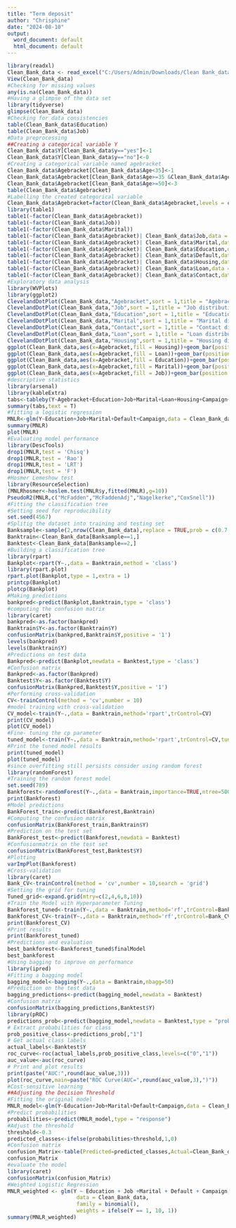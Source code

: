 ---
title: "Term deposit"
author: "Chrisphine"
date: "2024-08-10"
output:
  word_document: default
  html_document: default
---

```{r}
library(readxl)
Clean_Bank_data <- read_excel("C:/Users/Admin/Downloads/Clean Bank_data.xlsx")
View(Clean_Bank_data)
#Checking for missing values
any(is.na(Clean_Bank_data))
#Having a glimpse of the data set
library(tidyverse)
glimpse(Clean_Bank_data)
#Checking for data consistencies
table(Clean_Bank_data$Education)
table(Clean_Bank_data$Job)
#Data preprocessing
##Creating a categorical variable Y
Clean_Bank_data$Y[Clean_Bank_data$y=="yes"]<-1
Clean_Bank_data$Y[Clean_Bank_data$y=="no"]<-0
#Creating a categorical variable named agebracket
Clean_Bank_data$Agebracket[Clean_Bank_data$Age<35]<-1
Clean_Bank_data$Agebracket[Clean_Bank_data$Age>=35 &Clean_Bank_data$Age<50]<-2
Clean_Bank_data$Agebracket[Clean_Bank_data$Age>=50]<-3
table(Clean_Bank_data$Agebracket)
#Labelling the created categorical variable
Clean_Bank_data$Agebracket=factor(Clean_Bank_data$Agebracket,levels = c(1,2,3),labels = c("Young_Adults","Mid_Adults","Elderly"))
library(table1)
table1(~factor(Clean_Bank_data$Agebracket))
table1(~factor(Clean_Bank_data$Job))
table1(~factor(Clean_Bank_data$Marital))
table1(~factor(Clean_Bank_data$Agebracket)| Clean_Bank_data$Job,data = Clean_Bank_data)
table1(~factor(Clean_Bank_data$Agebracket)| Clean_Bank_data$Marital,data = Clean_Bank_data)
table1(~factor(Clean_Bank_data$Agebracket)| Clean_Bank_data$Education,data = Clean_Bank_data)
table1(~factor(Clean_Bank_data$Agebracket)| Clean_Bank_data$Default,data = Clean_Bank_data)
table1(~factor(Clean_Bank_data$Agebracket)| Clean_Bank_data$Housing,data = Clean_Bank_data)
table1(~factor(Clean_Bank_data$Agebracket)| Clean_Bank_data$Loan,data = Clean_Bank_data)
table1(~factor(Clean_Bank_data$Agebracket)| Clean_Bank_data$Contact,data = Clean_Bank_data)
#Exploratory data analysis
library(WVPlots)
library(ggplot2)
ClevelandDotPlot(Clean_Bank_data,"Agebracket",sort = 1,title = "Agebracket distribution")+coord_flip()
ClevelandDotPlot(Clean_Bank_data,"Job",sort = 1,title = "Job distribution")+coord_flip()
ClevelandDotPlot(Clean_Bank_data,"Education",sort = 1,title = "Education distribution")+coord_flip()
ClevelandDotPlot(Clean_Bank_data,"Marital",sort = 1,title = "Marital distribution")+coord_flip()
ClevelandDotPlot(Clean_Bank_data,"Contact",sort = 1,title = "Contact distribution")+coord_flip()
ClevelandDotPlot(Clean_Bank_data,"Loan",sort = 1,title = "Loan distribution")+coord_flip()
ClevelandDotPlot(Clean_Bank_data,"Housing",sort = 1,title = "Housing distribution")+coord_flip()
ggplot(Clean_Bank_data,aes(x=Agebracket,fill = Housing))+geom_bar(position = "dodge")+scale_fill_brewer()+coord_flip()
ggplot(Clean_Bank_data,aes(x=Agebracket,fill = Loan))+geom_bar(position = "dodge")+scale_fill_brewer()+coord_flip()
ggplot(Clean_Bank_data,aes(x=Agebracket,fill = Education))+geom_bar(position = "dodge")+scale_fill_brewer()+coord_flip()
ggplot(Clean_Bank_data,aes(x=Agebracket,fill = Marital))+geom_bar(position = "dodge")+scale_fill_brewer()+coord_flip()
ggplot(Clean_Bank_data,aes(x=Agebracket,fill = Job))+geom_bar(position = "dodge")+scale_fill_brewer()+coord_flip()
#descriptive statistics
library(arsenal)
library(kableExtra)
tabs<-tableby(Y~Agebracket+Education+Job+Marital+Loan+Housing+Campaign+Default+Contact,data = Clean_Bank_data,cat.stats=c("Nmiss","N","countrowpct"),digits=3L)
summary(tabs,text = T)
#fitting a logistic regression
MNLR<-glm(Y~Education+Job+Marital+Default+Campaign,data = Clean_Bank_data,family = binomial(link = 'logit'))
summary(MNLR)
plot(MNLR)
#Evaluating model performance
library(DescTools)
drop1(MNLR,test = 'Chisq')
drop1(MNLR,test = 'Rao')
drop1(MNLR,test = 'LRT')
drop1(MNLR,test = 'F')
#Hosmer Lemeshow test
library(ResourceSelection)
(MNLRhosmer<-hoslem.test(MNLR$y,fitted(MNLR),g=10))
PseudoR2(MNLR,c("McFadden","McFaddenAdj","Nagelkerke","CoxSnell"))
#Fitting the classification tree
#Setting seed for reproducibility
set.seed(4567)
#Splitig the dataset into training and testing set
Banksample<-sample(2,nrow(Clean_Bank_data),replace = TRUE,prob = c(0.7,0.3))
Banktrain<-Clean_Bank_data[Banksample==1,]
Banktest<-Clean_Bank_data[Banksample==2,]
#Building a classification tree
library(rpart)
Bankplot<-rpart(Y~.,data = Banktrain,method = 'class')
library(rpart.plot)
rpart.plot(Bankplot,type = 1,extra = 1)
printcp(Bankplot)
plotcp(Bankplot)
#Making predictions
bankpred<-predict(Bankplot,Banktrain,type = 'class')
#computing the confusion matrix
library(caret)
bankpred<-as.factor(bankpred)
Banktrain$Y<-as.factor(Banktrain$Y)
confusionMatrix(bankpred,Banktrain$Y,positive = '1')
levels(bankpred)
levels(Banktrain$Y)
#Predictions on test data
Bankpred<-predict(Bankplot,newdata = Banktest,type = 'class')
#Confusion matrix
Bankpred<-as.factor(Bankpred)
Banktest$Y<-as.factor(Banktest$Y)
confusionMatrix(Bankpred,Banktest$Y,positive = '1')
#Performing cross-validation
CV<-trainControl(method = 'cv',number = 10)
#model training with cross-validation
CV_model<-train(Y~.,data = Banktrain,method='rpart',trControl=CV)
print(CV_model)
plot(CV_model)
#Fine- tuning the cp parameter
tuned_model<-train(Y~.,data = Banktrain,method='rpart',trControl=CV,tuneGrid=expand.grid(cp=seq(0,0.5,by=0.05)))
#Print the tuned model results
print(tuned_model)
plot(tuned_model)
#since overfitting still persists consider using random forest
library(randomForest)
#Training the random forest model
set.seed(789)
Bankforest<-randomForest(Y~.,data = Banktrain,importance=TRUE,ntree=500)
print(Bankforest)
#Model predictions
BankForest_train<-predict(Bankforest,Banktrain)
#Computing the confusion matrix
confusionMatrix(BankForest_train,Banktrain$Y)
#Prediction on the test set
BankForest_test<-predict(Bankforest,newdata = Banktest)
#Confusionmatrix on the test set
confusionMatrix(BankForest_test,Banktest$Y)
#Plotting
varImpPlot(Bankforest)
#Cross-validation
library(caret)
Bank_CV<-trainControl(method = 'cv',number = 10,search = 'grid')
#Setting the grid for tuning
Tuned_grid<-expand.grid(mtry=c(2,4,6,8,10))
#Train the Model with Hyperparameter Tuning
Bankforest_tuned<-train(Y~.,data = Banktrain,method='rf',trControl=Bank_CV,tuneGrid=Tuned_grid)
Bankforest_CV<-train(Y~.,data = Banktrain,method='rf',trControl=Bank_CV,ntree=500)
print(Bankforest_CV)
#Print results
print(Bankforest_tuned)
#Predictions and evaluation
best_bankforest<-Bankforest_tuned$finalModel
best_bankforest
#Using bagging to improve on performance
library(ipred)
#Fitting a bagging model
bagging_model<-bagging(Y~.,data = Banktrain,nbagg=50)
#Prediction on the test data
bagging_predictions<-predict(bagging_model,newdata = Banktest)
#Confusion matrix
confusionMatrix(bagging_predictions,Banktest$Y)
library(pROC)
predictions_prob<-predict(bagging_model,newdata = Banktest,type = "prob")
# Extract probabilities for class
prob_positive_class<-predictions_prob[,"1"]
# Get actual class labels
actual_labels<-Banktest$Y
roc_curve<-roc(actual_labels,prob_positive_class,levels=c("0","1"))
auc_value<-auc(roc_curve)
# Print and plot results
print(paste("AUC:",round(auc_value,3)))
plot(roc_curve,main=paste("ROC Curve(AUC=",round(auc_value,3),")"))
#Cost-sensitive learning
##Adjusting the Decision Threshold
#Fitting the original model
MNLR_model<-glm(Y~Education+Job+Marital+Default+Campaign,data = Clean_Bank_data,family = binomial())
#Predict probabilities
probabilities<-predict(MNLR_model,type = "response")
#Adjust the threshold
threshold<-0.3
predicted_classes<-ifelse(probabilities>threshold,1,0)
#Confusion matrix
confusion_Matrix<-table(Predicted=predicted_classes,Actual=Clean_Bank_data$Y)
confusion_Matrix
#evaluate the model
library(caret)
confusionMatrix(confusion_Matrix)
#Weighted Logistic Regression
MNLR_weighted <- glm(Y ~ Education + Job +Marital + Default + Campaign,
                      data = Clean_Bank_data,
                      family = binomial(),
                      weights = ifelse(Y == 1, 10, 1))
summary(MNLR_weighted)
```

